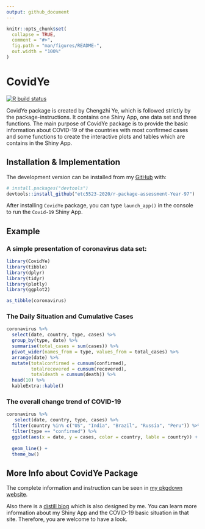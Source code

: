 ```yaml
---
output: github_document
---
```


<!-- README.md is generated from README.Rmd. Please edit that file -->

```r
knitr::opts_chunk$set(
  collapse = TRUE,
  comment = "#>",
  fig.path = "man/figures/README-",
  out.width = "100%"
)
```

# CovidYe

<!-- badges: start -->
[![R build status](https://github.com/etc5523-2020/r-package-assessment-Year-97/workflows/R-CMD-check/badge.svg)](https://github.com/etc5523-2020/r-package-assessment-Year-97/actions)
<!-- badges: end -->

CovidYe package is created by Chengzhi Ye, which is followed strictly by the package-instructions. It contains one Shiny App, one data set and three functions. The main purpose of CovidYe package is to provide the basic information about COVID-19 of the countries with most confirmed cases and some functions to create the interactive plots and tables which are contains in the Shiny App.

## Installation & Implementation

<!-- You can install the released version of CovidYe from [CRAN](https://CRAN.R-project.org) with: -->

<!-- ``` r -->
<!-- install.packages("CovidYe") -->
<!-- ``` -->

The development version can be installed from my [GitHub](https://github.com/etc5523-2020/r-package-assessment-Year-97) with:

``` r
# install.packages("devtools")
devtools::install_github("etc5523-2020/r-package-assessment-Year-97")
```

After installing `CovidYe` package, you can type `launch_app()` in the console to run the `Covid-19` Shiny App.

## Example

### A simple presentation of coronavirus data set:

```r
library(CovidYe)
library(tibble)
library(dplyr)
library(tidyr)
library(plotly)
library(ggplot2)


```

```r
as_tibble(coronavirus)
```

### The Daily Situation and Cumulative Cases

```r
coronavirus %>% 
  select(date, country, type, cases) %>% 
  group_by(type, date) %>%
  summarise(total_cases = sum(cases)) %>%
  pivot_wider(names_from = type, values_from = total_cases) %>%
  arrange(date) %>%
  mutate(totalconfirmed = cumsum(confirmed),
         totalrecovered = cumsum(recovered),
         totaldeath = cumsum(death)) %>% 
  head(10) %>% 
  kableExtra::kable()

```

### The overall change trend of COVID-19

```r
coronavirus %>% 
   select(date, country, type, cases) %>% 
  filter(country %in% c("US", "India", "Brazil", "Russia", "Peru")) %>% 
  filter(type == "confirmed") %>% 
  ggplot(aes(x = date, y = cases, color = country, lable = country)) +
  
  geom_line() +
  theme_bw()


```


## More Info about CovidYe Package

The complete information and instruction can be seen in [my pkgdown website](https://etc5523-2020.github.io/r-package-assessment-Year-97/). 

Also there is a [distill blog](https://gifted-joliot-89880e.netlify.app/shiny.html) which is also designed by me. You can learn more information about my Shiny App and the COVID-19 basic situation in that site. Therefore, you are welcome to have a look. 

